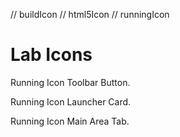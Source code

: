 // buildIcon
// html5Icon
// runningIcon


<Meta title="JupyterLab/Icons" component={LabIcon} />

# Lab Icons

Running Icon Toolbar Button.

<Canvas>
  <Story name="Icon toolbarButton">
    <icon.react
      elementPosition="center"
      kind="toolbarButton"
    />
  </Story>
</Canvas>

Running Icon Launcher Card.

<Canvas>
  <Story name="Icon launcherCard">
    <icon.react
      elementPosition="center"
      kind="launcherCard"
    />
  </Story>
</Canvas>

Running Icon Main Area Tab.

<Canvas>
  <Story name="Icon mainAreaTab">
    <icon.react
      elementPosition="center"
      kind="mainAreaTab"
    />
  </Story>
</Canvas>
